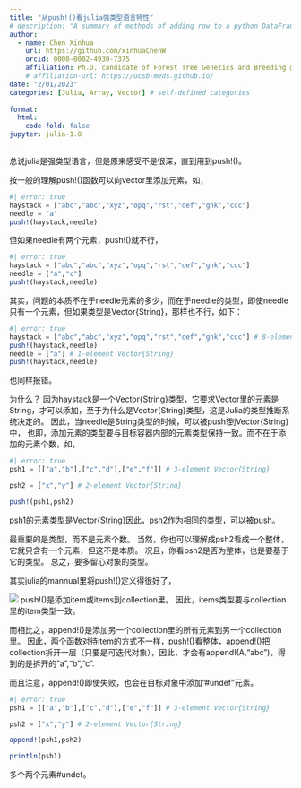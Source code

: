 ```yaml
---
title: "从push!()看julia强类型语言特性"
# description: "A summary of methods of adding row to a python DataFrame"
author:
  - name: Chen Xinhua
    url: https://github.com/xinhuaChenW
    orcid: 0000-0002-4930-7375
    affiliation: Ph.D. candidate of Forest Tree Genetics and Breeding @ Chinese Academy of Forestry
    # affiliation-url: https://ucsb-meds.github.io/ 
date: "2/01/2023"
categories: [Julia, Array, Vector] # self-defined categories
  
format:
  html:
    code-fold: false
jupyter: julia-1.8
---
```


总说julia是强类型语言，但是原来感受不是很深，直到用到push!()。

按一般的理解push!()函数可以向vector里添加元素，如，

```julia
#| error: true
haystack = ["abc","abc","xyz","opq","rst","def","ghk","ccc"]
needle = "a"
push!(haystack,needle)
```

但如果needle有两个元素，push!()就不行，
```julia
#| error: true
haystack = ["abc","abc","xyz","opq","rst","def","ghk","ccc"]
needle = ["a","c"]
push!(haystack,needle)
```

其实，问题的本质不在于needle元素的多少，而在于needle的类型，即使needle只有一个元素，但如果类型是Vector{String}，那样也不行，如下：
```julia
#| error: true
haystack = ["abc","abc","xyz","opq","rst","def","ghk","ccc"] # 8-element Vector{String}
push!(haystack,needle)
needle = ["a"] # 1-element Vector{String}
push!(haystack,needle)
```

也同样报错。

为什么？
因为haystack是一个Vector{String}类型，它要求Vector里的元素是String，才可以添加，至于为什么是Vector{String}类型，这是Julia的类型推断系统决定的。
因此，当needle是String类型的时候，可以被push!到Vector{String}中，
也即，添加元素的类型要与目标容器内部的元素类型保持一致。而不在于添加的元素个数，如，
```julia
#| error: true
psh1 = [["a","b"],["c","d"],["e","f"]] # 3-element Vector{String}

psh2 = ["x","y"] # 2-element Vector{String}

push!(psh1,psh2)
```
psh1的元素类型是Vector{String}因此，psh2作为相同的类型，可以被push。

最重要的是类型，而不是元素个数。
当然，你也可以理解成psh2看成一个整体，它就只含有一个元素，但这不是本质。
况且，你看psh2是否为整体，也是要基于它的类型。
总之，要多留心对象的类型。

其实julia的mannual里将push!()定义得很好了，

![](Image.png)
push!()是添加item或items到collection里。
因此，items类型要与collection里的item类型一致。

而相比之，append!()是添加另一个collection里的所有元素到另一个collection里。
因此，两个函数对待item的方式不一样，push!()看整体，append!()把collection拆开一层（只要是可迭代对象），因此，才会有append!(A,"abc")，得到的是拆开的"a","b","c".
 
 而且注意，append!()即使失败，也会在目标对象中添加"#undef"元素。

```julia
#| error: true
psh1 = [["a","b"],["c","d"],["e","f"]] # 3-element Vector{String}

psh2 = ["x","y"] # 2-element Vector{String}

append!(psh1,psh2)

println(psh1)
```

多个两个元素#undef。

